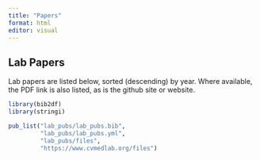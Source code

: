 ```yaml
---
title: "Papers"
format: html
editor: visual
---
```


## Lab Papers

Lab papers are listed below, sorted (descending) by year. Where available, the PDF link is also listed, as is the github site or website. 


```r
library(bib2df)
library(stringi)

pub_list("lab_pubs/lab_pubs.bib",
         "lab_pubs/lab_pubs.yml",
         "lab_pubs/files",
         "https://www.cvmedlab.org/files")
```
